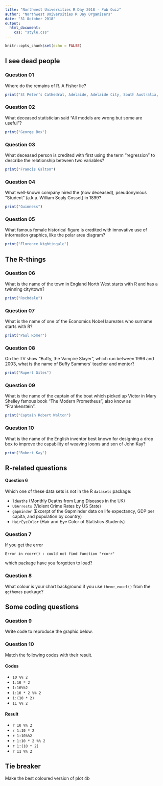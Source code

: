 ```yaml
---
title: "Northwest Universities R Day 2018 - Pub Quiz"
author: "Northwest Universities R Day Organisers"
date: "31 October 2018"
output:
  html_document:
    css: "style.css"
---
```


```r
knitr::opts_chunk$set(echo = FALSE)
```

## I see dead people

### Question 01

Where do the remains of R. A Fisher lie?

```r
print("St Peter’s Cathedral, Adelaide, Adelaide City, South Australia, Australia")
```

### Question 02

What deceased statistician said "All models are wrong but some are useful"?

```r
print("George Box")
```

### Question 03

What deceased person is credited with first using the term "regression" to describe the relationship between two variables?

```r
print("Francis Galton")
```

### Question 04

What well-known company hired the (now deceased), pseudonymous “Student” (a.k.a. William Sealy Gosset) in 1899?

```r
print("Guinness")
```

### Question 05

What famous female historical figure is credited with innovative use of information graphics, like the polar area diagram?

```r
print("Florence Nightingale")
```

## The R-things

### Question 06

What is the name of the town in England North West starts with R and has a twinning city/town?

```r
print("Rochdale")
```

### Question 07

What is the name of one of the Economics Nobel laureates who surname starts with R?

```r
print("Paul Romer")
```

### Question 08

On the TV show "Buffy, the Vampire Slayer", which run between 1996 and 2003, what is the name of  Buffy Summers' teacher and mentor?

```r
print("Rupert Giles")
```

### Question 09

What is the name of the captain of the boat which picked up Victor in Mary Shelley famous book "The Modern Prometheus", also know as "Frankenstein".

```r
print("Captain Robert Walton")
```

### Question 10

What is the name of the English inventor best known for designing a drop box to improve the capability of weaving looms and son of John Kay?

```r
print("Robert Kay")
```

## R-related questions

#### Question 6

Which one of these data sets is not in the R `datasets` package:

- `ldeaths` (Monthly Deaths from Lung Diseases in the UK)
- `USArrests` (Violent Crime Rates by US State)
- `gapminder` (Excerpt of the Gapminder data on life expectancy, GDP per capita, and population by country)
- `HairEyeColor` (Hair and Eye Color of Statistics Students)

### Question 7

If you get the error

```
Error in rcorr() : could not find function "rcorr"
```

which package have you forgotten to load?

### Question 8

What colour is your chart background if you use `theme_excel()` from the `ggthemes` package?

## Some coding questions

### Question 9

Write code to reproduce the graphic below.

### Question 10

Match the following codes with their result.

#### Codes

- `10 %% 2`
- `1:10 * 2`
- `1:10%%2`
- `1:10 * 2 %% 2`
- `1:(10 * 2)`
- `11 %% 2`

#### Result

- `r 10 %% 2`
- `r 1:10 * 2`
- `r 1:10%%2`
- `r 1:10 * 2 %% 2`
- `r 1:(10 * 2)`
- `r 11 %% 2`

## Tie breaker

Make the best coloured version of plot 4b
